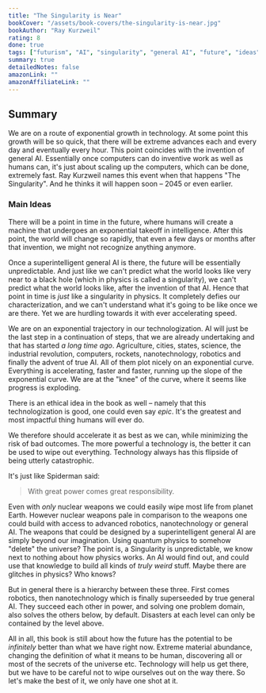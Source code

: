 ```yaml
---
title: "The Singularity is Near"
bookCover: "/assets/book-covers/the-singularity-is-near.jpg"
bookAuthor: "Ray Kurzweil"
rating: 8
done: true
tags: ["futurism", "AI", "singularity", "general AI", "future", "ideas"]
summary: true
detailedNotes: false
amazonLink: ""
amazonAffiliateLink: ""
---
```


## Summary

We are on a route of exponential growth in technology. At some point this growth will be so quick, that there will be extreme advances each and every day and eventually every hour. This point coincides with the invention of general AI. Essentially once computers can do inventive work as well as humans can, it's just about scaling up the computers, which can be done, extremely fast. Ray Kurzweil names this event when that happens "The Singularity". And he thinks it will happen soon – 2045 or even earlier.

### Main Ideas

There will be a point in time in the future, where humans will create a machine that undergoes an exponential takeoff in intelligence. After this point, the world will change so rapidly, that even a few days or months after that invention, we might not recognize anything anymore. 

Once a superintelligent general AI is there, the future will be essentially unpredictable. And just like we can't predict what the world looks like very near to a black hole (which in physics is called a singularity), we can't predict what the world looks like, after the invention of that AI. Hence that point in time is *just* like a singularity in physics. It completely defies our characterization, and we can't understand what it's going to be like once we are there. Yet we are hurdling towards it with ever accelerating speed.

We are on an exponential trajectory in our technologization. AI will just be the last step in a continuation of steps, that we are already undertaking and that has started *a long time ago*. Agriculture, cities, states, science, the industrial revolution, computers, rockets, nanotechnology, robotics and finally the advent of true AI. All of them plot nicely on an exponential curve. Everything is accelerating, faster and faster, running up the slope of the exponential curve. We are at the "knee" of the curve, where it seems like progress is exploding. 

There is an ethical idea in the book as well – namely that this technologization is good, one could even say *epic*. It's the greatest and most impactful thing humans will ever do. 

We therefore should accelerate it as best as we can, while minimizing the risk of bad outcomes. The more powerful a technology is, the better it can be used to wipe out everything. Technology always has this flipside of being utterly catastrophic.

It's just like Spiderman said: 

> With great power comes great responsibility. 

Even with *only* nuclear weapons we could easily wipe most life from planet Earth. However nuclear weapons pale in comparison to the weapons one could build with access to advanced robotics, nanotechnology or general AI. The weapons that could be designed by a superintelligent general AI are simply beyond our imagination. Using quantum physics to somehow "delete" the universe? The point is, a Singularity is unpredictable, we know next to nothing about how physics works. An AI would find out, and could use that knowledge to build all kinds of *truly weird* stuff. Maybe there are glitches in physics? Who knows?

But in general there is a hierarchy between these three. First comes robotics, then nanotechnology which is finally superseeded by true general AI. They succeed each other in power, and solving one problem domain, also solves the others below, by default. Disasters at each level can only be contained by the level above. 

All in all, this book is still about how the future has the potential to be *infinitely* better than what we have right now. Extreme material abundance, changing the definition of what it means to be human, discovering all or most of the secrets of the universe etc. Technology will help us get there, but we have to be careful not to wipe ourselves out on the way there. So let's make the best of it, we only have one shot at it. 